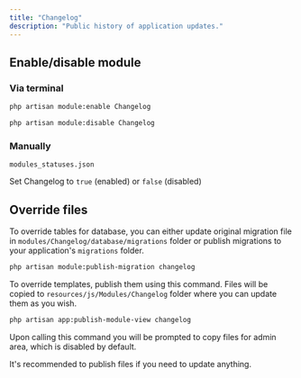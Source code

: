 ```yaml
---
title: "Changelog"
description: "Public history of application updates."
---
```


## Enable/disable module

### Via terminal

```bash
php artisan module:enable Changelog
```

```bash
php artisan module:disable Changelog
```

### Manually

`modules_statuses.json`

Set Changelog to `true` (enabled) or `false` (disabled)

## Override files

To override tables for database, you can either update original migration file in `modules/Changelog/database/migrations` folder or publish migrations to your application's `migrations` folder.

```bash
php artisan module:publish-migration changelog
```

To override templates, publish them using this command. Files will be copied to `resources/js/Modules/Changelog` folder where you can update them as you wish.

```bash
php artisan app:publish-module-view changelog
```

Upon calling this command you will be prompted to copy files for admin area, which is disabled by default.

<Warning>
  It's recommended to publish files if you need to update anything.
</Warning>
